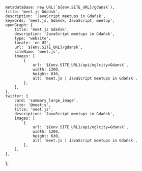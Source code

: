 
	metadataBase: new URL(`${env.SITE_URL}/gdansk`),
	title: 'meet.js Gdańsk',
	description: 'JavaScript meetups in Gdańsk',
	keywords: 'meet.js, Gdańsk, JavaScript, meetup',
	openGraph: {
		title: 'meet.js Gdańsk',
		description: 'JavaScript meetups in Gdańsk',
		type: 'website',
		locale: 'en_US',
		url: `${env.SITE_URL}/gdansk`,
		siteName: 'meet.js',
		images: [
			{
				url: `${env.SITE_URL}/api/og?city=Gdansk`,
				width: 1200,
				height: 630,
				alt: 'meet.js | JavaScript meetups in Gdańsk',
			},
		],
	},
	twitter: {
		card: 'summary_large_image',
		site: '@meetjs',
		title: 'meet.js',
		description: 'JavaScript meetups in Gdańsk',
		images: [
			{
				url: `${env.SITE_URL}/api/og?city=Gdansk`,
				width: 1200,
				height: 630,
				alt: 'meet.js | JavaScript meetups in Gdańsk',
			},
		],
	},
};

<CityBanner city="Gdańsk" background="city/gdansk.png" />

<EventSection city="Gdańsk" />

<LocalGroups localGroups={[]} />

<FAQ questions={GdanskFAQ} />

<Organizers city="Gdańsk" organizers={GdanskOrganizers} />

<CityEmail email="gdansk@meetjs.pl" />
